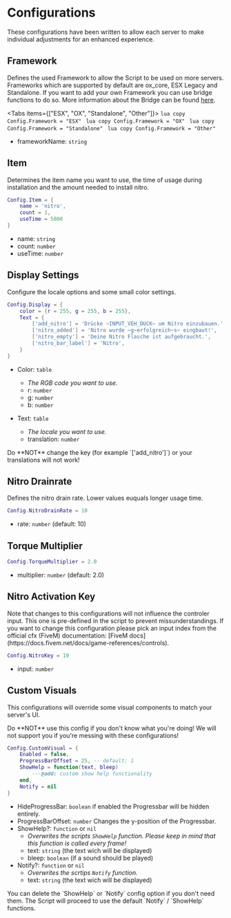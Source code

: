 
# Configurations

These configurations have been written to allow each server to make individual adjustments for an enhanced experience.

## Framework

Defines the used Framework to allow the Script to be used on more servers. Frameworks which are supported by default are ox_core, ESX Legacy and Standalone. If you want to add your own Framework you can use bridge functions to do so. More information about the Bridge can be found [here](/fivem/nitro/4_Bridge/1_Client).

<Tabs items={["ESX", "OX", "Standalone", "Other"]}>
    <Tab>
        ```lua copy
        Config.Framework = "ESX"
        ```
    </Tab>
    <Tab>
        ```lua copy
        Config.Framework = "OX"
        ```
    </Tab>
    <Tab>
        ```lua copy
        Config.Framework = "Standalone"
        ```
    </Tab>
    <Tab>
        ```lua copy
        Config.Framework = "Other"
        ```
    </Tab>
</Tabs>

- frameworkName: `string`

## Item

Determines the item name you want to use, the time of usage during installation and the amount needed to install nitro.

```lua copy
Config.Item = {
    name = 'nitro',
    count = 1,
    useTime = 5000
}
```

- name: `string`
- count: `number`
- useTime: `number`


## Display Settings 

Configure the locale options and some small color settings.

```lua copy
Config.Display = {
    color = {r = 255, g = 255, b = 255},
    Text = {
        ['add_nitro'] = 'Drücke ~INPUT_VEH_DUCK~ um Nitro einzubauen.',
        ['nitro_added'] = 'Nitro wurde ~g~erfolgreich~s~ eingbaut!',
        ['nitro_empty'] = 'Deine Nitro Flasche ist aufgebraucht.',
        ['nitro_bar_label'] = 'Nitro',
    }
}
```

- Color: `table`
    - *The RGB code you want to use.*
    - r: `number`
    - g: `number`
    - b: `number`

- Text: `table`
    - *The locale you want to use.*
    - translation: `number`

<Callout type='error'>
    Do **NOT** change the key (for example `['add_nitro']`) or your translations will not work!
</Callout>



## Nitro Drainrate

Defines the nitro drain rate. Lower values euquals longer usage time.

```lua copy
Config.NitroDrainRate = 10
```

- rate: `number` (default: 10)


## Torque Multiplier

```lua copy
Config.TorqueMultiplier = 2.0
```

- multiplier: `number` (default: 2.0)


## Nitro Activation Key

<Callout type='info'>
    Note that changes to this configurations will not influence the controler input. This one is pre-defined in the script to prevent missunderstandings.
    If you want to change this configuration please pick an input index from the official cfx (FiveM) documentation: [FiveM docs](https://docs.fivem.net/docs/game-references/controls).
</Callout>

```lua copy
Config.NitroKey = 19
```

- input: `number`


## Custom Visuals

This configurations will override some visual components to match your server's UI.

<Callout type='warning'>
    Do **NOT** use this config if you don't know what you're doing! We will not support you if you're messing with these configurations!
</Callout>

```lua copy
Config.CustomVisual = {
    Enabled = false, 
    ProgressBarOffset = 25, -- default: 1
    ShowHelp = function(text, bleep)
        ---@add: custom show help functionality
    end,
    Notify = nil
}
```

- HideProgressBar: `boolean` if enabled the Progressbar will be hidden entirely.
- ProgressBarOffset: `number` Changes the y-position of the Progressbar.
- ShowHelp?: `function` or `nil`
    - *Overwrites the scripts `ShowHelp` function. Please keep in mind that this function is called every frame!*
    - text: `string` (the text wich will be displayed)
    - bleep: `boolean` (if a sound should be played)
- Notify?: `function` or `nil`
    - *Overwrites the scrtips `Notify` function.*
    - text: `string` (the text wich will be displayed)

<Callout type='info'>
    You can delete the `ShowHelp` or `Notify` config option if you don't need them. The Script will proceed to use the default `Notify` / `ShowHelp` functions. 
</Callout>
